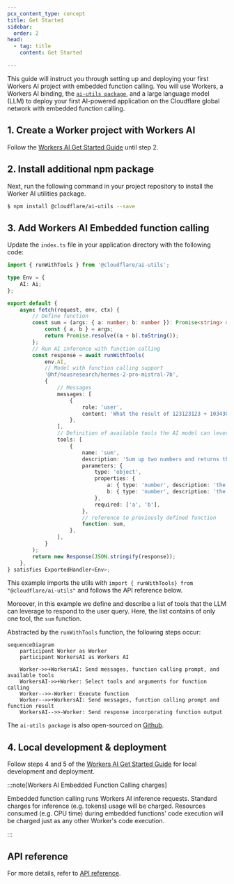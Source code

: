 ```yaml
---
pcx_content_type: concept
title: Get Started
sidebar:
  order: 2
head:
  - tag: title
    content: Get Started

---
```


This guide will instruct you through setting up and deploying your first Workers AI project with embedded function calling. You will use Workers, a Workers AI binding, the [`ai-utils package`](https://github.com/cloudflare/ai-utils), and a large language model (LLM) to deploy your first AI-powered application on the Cloudflare global network with embedded function calling.

## 1. Create a Worker project with Workers AI

Follow the [Workers AI Get Started Guide](/workers-ai/get-started/workers-wrangler/) until step 2.

## 2. Install additional npm package

Next, run the following command in your project repository to install the Worker AI utilities package.

```sh
$ npm install @cloudflare/ai-utils --save
```

## 3. Add Workers AI Embedded function calling

Update the `index.ts` file in your application directory with the following code:

```ts title="Embedded function calling example"
import { runWithTools } from '@cloudflare/ai-utils';

type Env = {
	AI: Ai;
};

export default {
	async fetch(request, env, ctx) {
		// Define function
		const sum = (args: { a: number; b: number }): Promise<string> => {
			const { a, b } = args;
			return Promise.resolve((a + b).toString());
		};
		// Run AI inference with function calling
		const response = await runWithTools(
			env.AI,
			// Model with function calling support
			'@hf/nousresearch/hermes-2-pro-mistral-7b',
			{
				// Messages
				messages: [
					{
						role: 'user',
						content: 'What the result of 123123123 + 10343030?',
					},
				],
				// Definition of available tools the AI model can leverage
				tools: [
					{
						name: 'sum',
						description: 'Sum up two numbers and returns the result',
						parameters: {
							type: 'object',
							properties: {
								a: { type: 'number', description: 'the first number' },
								b: { type: 'number', description: 'the second number' },
							},
							required: ['a', 'b'],
						},
						// reference to previously defined function
						function: sum,
					},
				],
			}
		);
		return new Response(JSON.stringify(response));
	},
} satisfies ExportedHandler<Env>;
```

This example imports the utils with `import { runWithTools} from "@cloudflare/ai-utils"` and follows the API reference below.

Moreover, in this example we define and describe a list of tools that the LLM can leverage to respond to the user query. Here, the list contains of only one tool, the `sum` function.

Abstracted by the `runWithTools` function, the following steps occur:

```mermaid
sequenceDiagram
    participant Worker as Worker
    participant WorkersAI as Workers AI

    Worker->>+WorkersAI: Send messages, function calling prompt, and available tools
    WorkersAI->>+Worker: Select tools and arguments for function calling
    Worker-->>-Worker: Execute function
    Worker-->>+WorkersAI: Send messages, function calling prompt and function result
    WorkersAI-->>-Worker: Send response incorporating function output
```

The `ai-utils package` is also open-sourced on [Github](https://github.com/cloudflare/ai-utils).

## 4. Local development & deployment

Follow steps 4 and 5 of the [Workers AI Get Started Guide](/workers-ai/get-started/workers-wrangler/) for local development and deployment.

:::note[Workers AI Embedded Function Calling charges]


Embedded function calling runs Workers AI inference requests. Standard charges for inference (e.g. tokens) usage will be charged.
Resources consumed (e.g. CPU time) during embedded functions' code execution will be charged just as any other Worker's code execution.


:::

## API reference

For more details, refer to [API reference](/workers-ai/function-calling/embedded/api-reference/).
